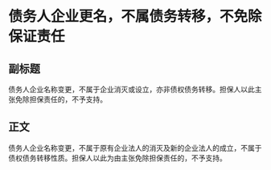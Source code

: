 # 债务人企业更名，不属债务转移，不免除保证责任
## 副标题
债务人企业名称变更，不属于企业消灭或设立，亦非债权债务转移。担保人以此主张免除担保责任的，不予支持。
## 正文
债务人企业名称变更，不属于原有企业法人的消灭及新的企业法人的成立，不属于债权债务转移性质。担保人以此为由主张免除担保责任的，不予支持。